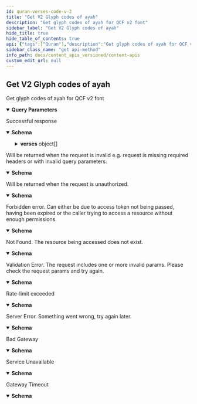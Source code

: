 ```yaml
---
id: quran-verses-code-v-2
title: "Get V2 Glyph codes of ayah"
description: "Get glyph codes of ayah for QCF v2 font"
sidebar_label: "Get V2 Glyph codes of ayah"
hide_title: true
hide_table_of_contents: true
api: {"tags":["Quran"],"description":"Get glyph codes of ayah for QCF v2 font","operationId":"QURAN-verses-code_v2","parameters":[{"name":"chapter_number","in":"query","description":"If you want to get text of a specific surah.","schema":{"maximum":114,"minimum":1,"type":"integer"}},{"name":"juz_number","in":"query","description":"If you want to get text of a specific juz.","schema":{"maximum":30,"minimum":1,"type":"integer"}},{"name":"page_number","in":"query","description":"If you want to get text of a Madani Muhsaf page","schema":{"maximum":604,"minimum":1,"type":"integer"}},{"name":"hizb_number","in":"query","description":"If you want to get text of a specific hizb.","schema":{"maximum":60,"minimum":1,"type":"integer"}},{"name":"rub_el_hizb_number","in":"query","description":"If you want to get text of a specific Rub el Hizb.","schema":{"maximum":240,"minimum":1,"type":"integer"}},{"name":"verse_key","in":"query","description":"If you want to get text of a specific ayah.","schema":{"type":"string"}}],"responses":{"200":{"description":"Successful response","content":{"application/json":{"schema":{"type":"object","properties":{"verses":{"type":"array","items":{"required":["code_v2","v2_page"],"type":"object","properties":{"id":{"type":"integer"},"verse_key":{"type":"string"},"code_v2":{"type":"string","description":"Glyph codes for v2"},"v2_page":{"maximum":604,"minimum":1,"type":"integer","description":"Madani Muhsaf page number. You can use `v2_page` to generate css and font faces for QCF page font. "}}}}}},"example":{"verses":[{"id":1,"verse_key":"1:1","code_v2":" ﱂ ﱃ ﱄ ﱅ","v2_page":1}]}}}},"400":{"description":"Will be returned when the request is invalid e.g. request is missing required headers or with invalid query parameters.","content":{"application/json":{"schema":{"title":"invalidRequestResponse","type":"object","properties":{"message":{"type":"string"},"type":{"type":"string","enum":["gateway_timeout","service_unavailable","bad_gateway","internal_server_error","unprocessable_entity","not_found","forbidden","unauthorized","invalid_request","invalid_token","insufficient_scope","service_error","invalid_path","rate_limit_exceeded"]},"success":{"type":"boolean"}}},"example":{"message":"The request is missing required headers or is invalid","type":"invalid_request","success":false}}}},"401":{"description":"Will be returned when the request is unauthorized.","content":{"application/json":{"schema":{"title":"unauthorizedResponse","type":"object","properties":{"message":{"type":"string"},"type":{"type":"string","enum":["gateway_timeout","service_unavailable","bad_gateway","internal_server_error","unprocessable_entity","not_found","forbidden","unauthorized","invalid_request","invalid_token","insufficient_scope","service_error","invalid_path","rate_limit_exceeded"]},"success":{"type":"boolean"}}},"example":{"message":"The request requires user authentication","type":"unauthorized","success":false}}}},"403":{"description":"Forbidden error. Can either be due to access token not being passed, having been expired or the caller trying to access a resource without enough permissions.","content":{"application/json":{"schema":{"title":"forbiddenResponse","type":"object","properties":{"message":{"type":"string"},"type":{"type":"string","enum":["gateway_timeout","service_unavailable","bad_gateway","internal_server_error","unprocessable_entity","not_found","forbidden","unauthorized","invalid_request","invalid_token","insufficient_scope","service_error","invalid_path","rate_limit_exceeded"]},"success":{"type":"boolean"}}},"example":{"message":"The server understood the request, but refuses to authorize it","type":"forbidden","success":false}}}},"404":{"description":"Not Found. The resource being accessed does not exist.","content":{"application/json":{"schema":{"title":"notFoundResponse","type":"object","properties":{"message":{"type":"string"},"type":{"type":"string","enum":["gateway_timeout","service_unavailable","bad_gateway","internal_server_error","unprocessable_entity","not_found","forbidden","unauthorized","invalid_request","invalid_token","insufficient_scope","service_error","invalid_path","rate_limit_exceeded"]},"success":{"type":"boolean"}}},"example":{"message":"The requested resource could not be found","type":"not_found","success":false}}}},"422":{"description":"Validation Error. The request includes one or more invalid params. Please check the request params and try again.","content":{"application/json":{"schema":{"title":"unprocessableEntityResponse","type":"object","properties":{"message":{"type":"string"},"type":{"type":"string","enum":["gateway_timeout","service_unavailable","bad_gateway","internal_server_error","unprocessable_entity","not_found","forbidden","unauthorized","invalid_request","invalid_token","insufficient_scope","service_error","invalid_path","rate_limit_exceeded"]},"success":{"type":"boolean"}}},"example":{"message":"The request was well-formed but was unable to be followed due to semantic errors","type":"unprocessable_entity","success":false}}}},"429":{"description":"Rate-limit exceeded","content":{"application/json":{"schema":{"title":"rateLimitExceededResponse","type":"object","properties":{"message":{"type":"string"},"type":{"type":"string","enum":["gateway_timeout","service_unavailable","bad_gateway","internal_server_error","unprocessable_entity","not_found","forbidden","unauthorized","invalid_request","invalid_token","insufficient_scope","service_error","invalid_path","rate_limit_exceeded"]},"success":{"type":"boolean"}}},"example":{"message":"Too many requests, please try again later","type":"rate_limit_exceeded","success":false}}}},"500":{"description":"Server Error. Something went wrong, try again later.","content":{"application/json":{"schema":{"title":"internalServerErrorResponse","type":"object","properties":{"message":{"type":"string"},"type":{"type":"string","enum":["gateway_timeout","service_unavailable","bad_gateway","internal_server_error","unprocessable_entity","not_found","forbidden","unauthorized","invalid_request","invalid_token","insufficient_scope","service_error","invalid_path","rate_limit_exceeded"]},"success":{"type":"boolean"}}},"example":{"message":"The server encountered an internal error and was unable to complete your request","type":"internal_server_error","success":false}}}},"502":{"description":"Bad Gateway","content":{"application/json":{"schema":{"title":"badGatewayResponse","type":"object","properties":{"message":{"type":"string"},"type":{"type":"string","enum":["gateway_timeout","service_unavailable","bad_gateway","internal_server_error","unprocessable_entity","not_found","forbidden","unauthorized","invalid_request","invalid_token","insufficient_scope","service_error","invalid_path","rate_limit_exceeded"]},"success":{"type":"boolean"}}},"example":{"message":"The server was acting as a gateway or proxy and received an invalid response from the upstream server","type":"bad_gateway","success":false}}}},"503":{"description":"Service Unavailable","content":{"application/json":{"schema":{"title":"serviceUnavailableResponse","type":"object","properties":{"message":{"type":"string"},"type":{"type":"string","enum":["gateway_timeout","service_unavailable","bad_gateway","internal_server_error","unprocessable_entity","not_found","forbidden","unauthorized","invalid_request","invalid_token","insufficient_scope","service_error","invalid_path","rate_limit_exceeded"]},"success":{"type":"boolean"}}},"example":{"message":"The server is currently unable to handle the request due to a temporary overload or scheduled maintenance","type":"service_unavailable","success":false}}}},"504":{"description":"Gateway Timeout","content":{"application/json":{"schema":{"title":"gatewayTimeoutResponse","type":"object","properties":{"message":{"type":"string"},"type":{"type":"string","enum":["gateway_timeout","service_unavailable","bad_gateway","internal_server_error","unprocessable_entity","not_found","forbidden","unauthorized","invalid_request","invalid_token","insufficient_scope","service_error","invalid_path","rate_limit_exceeded"]},"success":{"type":"boolean"}}},"example":{"message":"The server was acting as a gateway or proxy and did not receive a timely response from the upstream server","type":"gateway_timeout","success":false}}}}},"method":"get","path":"/quran/verses/code_v2","servers":[{"url":"https://apis.quran.foundation/content/api/v4","description":"Production Server"},{"url":"https://apis-staging.quran.foundation/content/api/v4","description":"Staging Server"}],"security":[{"x-auth-token":[],"x-client-id":[]}],"securitySchemes":{"x-auth-token":{"type":"apiKey","description":"The JWT access token required for accessing the endpoints.","name":"x-auth-token","in":"header"},"x-client-id":{"type":"apiKey","description":"Your client Id","name":"x-client-id","in":"header"}},"info":{"title":"Content APIs","description":"Quran.Foundation Content APIs offer programmatic access to the Quran's core content like chapters, verses, recitations, translations, and more, distinct from user-specific data like notes and bookmarks provided by [User-related APIs](/docs/category/user-related-apis).\n\n ## How to get access \n\n We are using OAuth2 flows to authenticate and authorize requests. To get started, you need to [get an access token](docs/tutorials/oidc/getting-started-with-oauth2#obtaining-oauth-20-client-credentials) to make requests to our APIs. Since the APIs are not user-related, you will need to use the `client_credentials` grant type and [`content` scope](/docs/user_related_apis_versioned/scopes#content) when sending a request to [The OAuth 2.0 Token Endpoint](/docs/oauth2_apis_versioned/oauth-2-token-exchange) to get the access token. The below diagram shows the flow of getting an access token using the `client_credentials` grant type in a very simplified way.\n\n ![Client Credentials Flow](/img/client-credentials-flow.png) After getting a valid access token, each request to get resources will have to include 2 headers mentioned below: `x-auth-token` and `x-client-id`.","version":"v4"},"postman":{"name":"Get V2 Glyph codes of ayah","description":{"content":"Get glyph codes of ayah for QCF v2 font","type":"text/plain"},"url":{"path":["quran","verses","code_v2"],"host":["{{baseUrl}}"],"query":[{"disabled":false,"description":{"content":"If you want to get text of a specific surah.","type":"text/plain"},"key":"chapter_number","value":""},{"disabled":false,"description":{"content":"If you want to get text of a specific juz.","type":"text/plain"},"key":"juz_number","value":""},{"disabled":false,"description":{"content":"If you want to get text of a Madani Muhsaf page","type":"text/plain"},"key":"page_number","value":""},{"disabled":false,"description":{"content":"If you want to get text of a specific hizb.","type":"text/plain"},"key":"hizb_number","value":""},{"disabled":false,"description":{"content":"If you want to get text of a specific Rub el Hizb.","type":"text/plain"},"key":"rub_el_hizb_number","value":""},{"disabled":false,"description":{"content":"If you want to get text of a specific ayah.","type":"text/plain"},"key":"verse_key","value":""}],"variable":[]},"header":[{"key":"Accept","value":"application/json"}],"method":"GET"}}
sidebar_class_name: "get api-method"
info_path: docs/content_apis_versioned/content-apis
custom_edit_url: null
---
```



## Get V2 Glyph codes of ayah



Get glyph codes of ayah for QCF v2 font

<details style={{"marginBottom":"1rem"}} data-collapsed={false} open={true}><summary style={{}}><strong>Query Parameters</strong></summary><div><ul><ParamsItem className={"paramsItem"} param={{"name":"chapter_number","in":"query","description":"If you want to get text of a specific surah.","schema":{"maximum":114,"minimum":1,"type":"integer"}}}></ParamsItem><ParamsItem className={"paramsItem"} param={{"name":"juz_number","in":"query","description":"If you want to get text of a specific juz.","schema":{"maximum":30,"minimum":1,"type":"integer"}}}></ParamsItem><ParamsItem className={"paramsItem"} param={{"name":"page_number","in":"query","description":"If you want to get text of a Madani Muhsaf page","schema":{"maximum":604,"minimum":1,"type":"integer"}}}></ParamsItem><ParamsItem className={"paramsItem"} param={{"name":"hizb_number","in":"query","description":"If you want to get text of a specific hizb.","schema":{"maximum":60,"minimum":1,"type":"integer"}}}></ParamsItem><ParamsItem className={"paramsItem"} param={{"name":"rub_el_hizb_number","in":"query","description":"If you want to get text of a specific Rub el Hizb.","schema":{"maximum":240,"minimum":1,"type":"integer"}}}></ParamsItem><ParamsItem className={"paramsItem"} param={{"name":"verse_key","in":"query","description":"If you want to get text of a specific ayah.","schema":{"type":"string"}}}></ParamsItem></ul></div></details><div><ApiTabs><TabItem label={"200"} value={"200"}><div>

Successful response

</div><div><MimeTabs schemaType={"response"}><TabItem label={"application/json"} value={"application/json"}><SchemaTabs><TabItem label={"Schema"} value={"Schema"}><details style={{}} data-collapsed={false} open={true}><summary style={{"textAlign":"left"}}><strong>Schema</strong></summary><div style={{"textAlign":"left","marginLeft":"1rem"}}></div><ul style={{"marginLeft":"1rem"}}><SchemaItem collapsible={true} className={"schemaItem"}><details style={{}}><summary style={{}}><strong>verses</strong><span style={{"opacity":"0.6"}}> object[]</span></summary><div style={{"marginLeft":"1rem"}}><li><div style={{"fontSize":"var(--ifm-code-font-size)","opacity":"0.6","marginLeft":"-.5rem","paddingBottom":".5rem"}}>Array [</div></li><SchemaItem collapsible={false} name={"id"} required={false} schemaName={"integer"} qualifierMessage={undefined} schema={{"type":"integer"}}></SchemaItem><SchemaItem collapsible={false} name={"verse_key"} required={false} schemaName={"string"} qualifierMessage={undefined} schema={{"type":"string"}}></SchemaItem><SchemaItem collapsible={false} name={"code_v2"} required={true} schemaName={"string"} qualifierMessage={undefined} schema={{"type":"string","description":"Glyph codes for v2"}}></SchemaItem><SchemaItem collapsible={false} name={"v2_page"} required={true} schemaName={"integer"} qualifierMessage={"**Possible values:** `>= 1` and `<= 604`"} schema={{"maximum":604,"minimum":1,"type":"integer","description":"Madani Muhsaf page number. You can use `v2_page` to generate css and font faces for QCF page font. "}}></SchemaItem><li><div style={{"fontSize":"var(--ifm-code-font-size)","opacity":"0.6","marginLeft":"-.5rem"}}>]</div></li></div></details></SchemaItem></ul></details></TabItem><TabItem label={"Example (from schema)"} value={"Example (from schema)"}><ResponseSamples responseExample={"{\n  \"verses\": [\n    {\n      \"id\": 0,\n      \"verse_key\": \"string\",\n      \"code_v2\": \"string\",\n      \"v2_page\": 0\n    }\n  ]\n}"} language={"json"}></ResponseSamples></TabItem><TabItem label={"Example"} value={"Example"}><ResponseSamples responseExample={"{\n  \"verses\": [\n    {\n      \"id\": 1,\n      \"verse_key\": \"1:1\",\n      \"code_v2\": \" ﱂ ﱃ ﱄ ﱅ\",\n      \"v2_page\": 1\n    }\n  ]\n}"} language={"json"}></ResponseSamples></TabItem></SchemaTabs></TabItem></MimeTabs></div></TabItem><TabItem label={"400"} value={"400"}><div>

Will be returned when the request is invalid e.g. request is missing required headers or with invalid query parameters.

</div><div><MimeTabs schemaType={"response"}><TabItem label={"application/json"} value={"application/json"}><SchemaTabs><TabItem label={"Schema"} value={"Schema"}><details style={{}} data-collapsed={false} open={true}><summary style={{"textAlign":"left"}}><strong>Schema</strong></summary><div style={{"textAlign":"left","marginLeft":"1rem"}}></div><ul style={{"marginLeft":"1rem"}}><SchemaItem collapsible={false} name={"message"} required={false} schemaName={"string"} qualifierMessage={undefined} schema={{"type":"string"}}></SchemaItem><SchemaItem collapsible={false} name={"type"} required={false} schemaName={"string"} qualifierMessage={"**Possible values:** [`gateway_timeout`, `service_unavailable`, `bad_gateway`, `internal_server_error`, `unprocessable_entity`, `not_found`, `forbidden`, `unauthorized`, `invalid_request`, `invalid_token`, `insufficient_scope`, `service_error`, `invalid_path`, `rate_limit_exceeded`]"} schema={{"type":"string","enum":["gateway_timeout","service_unavailable","bad_gateway","internal_server_error","unprocessable_entity","not_found","forbidden","unauthorized","invalid_request","invalid_token","insufficient_scope","service_error","invalid_path","rate_limit_exceeded"]}}></SchemaItem><SchemaItem collapsible={false} name={"success"} required={false} schemaName={"boolean"} qualifierMessage={undefined} schema={{"type":"boolean"}}></SchemaItem></ul></details></TabItem><TabItem label={"Example (from schema)"} value={"Example (from schema)"}><ResponseSamples responseExample={"{\n  \"message\": \"string\",\n  \"type\": \"gateway_timeout\",\n  \"success\": true\n}"} language={"json"}></ResponseSamples></TabItem><TabItem label={"Example"} value={"Example"}><ResponseSamples responseExample={"{\n  \"message\": \"The request is missing required headers or is invalid\",\n  \"type\": \"invalid_request\",\n  \"success\": false\n}"} language={"json"}></ResponseSamples></TabItem></SchemaTabs></TabItem></MimeTabs></div></TabItem><TabItem label={"401"} value={"401"}><div>

Will be returned when the request is unauthorized.

</div><div><MimeTabs schemaType={"response"}><TabItem label={"application/json"} value={"application/json"}><SchemaTabs><TabItem label={"Schema"} value={"Schema"}><details style={{}} data-collapsed={false} open={true}><summary style={{"textAlign":"left"}}><strong>Schema</strong></summary><div style={{"textAlign":"left","marginLeft":"1rem"}}></div><ul style={{"marginLeft":"1rem"}}><SchemaItem collapsible={false} name={"message"} required={false} schemaName={"string"} qualifierMessage={undefined} schema={{"type":"string"}}></SchemaItem><SchemaItem collapsible={false} name={"type"} required={false} schemaName={"string"} qualifierMessage={"**Possible values:** [`gateway_timeout`, `service_unavailable`, `bad_gateway`, `internal_server_error`, `unprocessable_entity`, `not_found`, `forbidden`, `unauthorized`, `invalid_request`, `invalid_token`, `insufficient_scope`, `service_error`, `invalid_path`, `rate_limit_exceeded`]"} schema={{"type":"string","enum":["gateway_timeout","service_unavailable","bad_gateway","internal_server_error","unprocessable_entity","not_found","forbidden","unauthorized","invalid_request","invalid_token","insufficient_scope","service_error","invalid_path","rate_limit_exceeded"]}}></SchemaItem><SchemaItem collapsible={false} name={"success"} required={false} schemaName={"boolean"} qualifierMessage={undefined} schema={{"type":"boolean"}}></SchemaItem></ul></details></TabItem><TabItem label={"Example (from schema)"} value={"Example (from schema)"}><ResponseSamples responseExample={"{\n  \"message\": \"string\",\n  \"type\": \"gateway_timeout\",\n  \"success\": true\n}"} language={"json"}></ResponseSamples></TabItem><TabItem label={"Example"} value={"Example"}><ResponseSamples responseExample={"{\n  \"message\": \"The request requires user authentication\",\n  \"type\": \"unauthorized\",\n  \"success\": false\n}"} language={"json"}></ResponseSamples></TabItem></SchemaTabs></TabItem></MimeTabs></div></TabItem><TabItem label={"403"} value={"403"}><div>

Forbidden error. Can either be due to access token not being passed, having been expired or the caller trying to access a resource without enough permissions.

</div><div><MimeTabs schemaType={"response"}><TabItem label={"application/json"} value={"application/json"}><SchemaTabs><TabItem label={"Schema"} value={"Schema"}><details style={{}} data-collapsed={false} open={true}><summary style={{"textAlign":"left"}}><strong>Schema</strong></summary><div style={{"textAlign":"left","marginLeft":"1rem"}}></div><ul style={{"marginLeft":"1rem"}}><SchemaItem collapsible={false} name={"message"} required={false} schemaName={"string"} qualifierMessage={undefined} schema={{"type":"string"}}></SchemaItem><SchemaItem collapsible={false} name={"type"} required={false} schemaName={"string"} qualifierMessage={"**Possible values:** [`gateway_timeout`, `service_unavailable`, `bad_gateway`, `internal_server_error`, `unprocessable_entity`, `not_found`, `forbidden`, `unauthorized`, `invalid_request`, `invalid_token`, `insufficient_scope`, `service_error`, `invalid_path`, `rate_limit_exceeded`]"} schema={{"type":"string","enum":["gateway_timeout","service_unavailable","bad_gateway","internal_server_error","unprocessable_entity","not_found","forbidden","unauthorized","invalid_request","invalid_token","insufficient_scope","service_error","invalid_path","rate_limit_exceeded"]}}></SchemaItem><SchemaItem collapsible={false} name={"success"} required={false} schemaName={"boolean"} qualifierMessage={undefined} schema={{"type":"boolean"}}></SchemaItem></ul></details></TabItem><TabItem label={"Example (from schema)"} value={"Example (from schema)"}><ResponseSamples responseExample={"{\n  \"message\": \"string\",\n  \"type\": \"gateway_timeout\",\n  \"success\": true\n}"} language={"json"}></ResponseSamples></TabItem><TabItem label={"Example"} value={"Example"}><ResponseSamples responseExample={"{\n  \"message\": \"The server understood the request, but refuses to authorize it\",\n  \"type\": \"forbidden\",\n  \"success\": false\n}"} language={"json"}></ResponseSamples></TabItem></SchemaTabs></TabItem></MimeTabs></div></TabItem><TabItem label={"404"} value={"404"}><div>

Not Found. The resource being accessed does not exist.

</div><div><MimeTabs schemaType={"response"}><TabItem label={"application/json"} value={"application/json"}><SchemaTabs><TabItem label={"Schema"} value={"Schema"}><details style={{}} data-collapsed={false} open={true}><summary style={{"textAlign":"left"}}><strong>Schema</strong></summary><div style={{"textAlign":"left","marginLeft":"1rem"}}></div><ul style={{"marginLeft":"1rem"}}><SchemaItem collapsible={false} name={"message"} required={false} schemaName={"string"} qualifierMessage={undefined} schema={{"type":"string"}}></SchemaItem><SchemaItem collapsible={false} name={"type"} required={false} schemaName={"string"} qualifierMessage={"**Possible values:** [`gateway_timeout`, `service_unavailable`, `bad_gateway`, `internal_server_error`, `unprocessable_entity`, `not_found`, `forbidden`, `unauthorized`, `invalid_request`, `invalid_token`, `insufficient_scope`, `service_error`, `invalid_path`, `rate_limit_exceeded`]"} schema={{"type":"string","enum":["gateway_timeout","service_unavailable","bad_gateway","internal_server_error","unprocessable_entity","not_found","forbidden","unauthorized","invalid_request","invalid_token","insufficient_scope","service_error","invalid_path","rate_limit_exceeded"]}}></SchemaItem><SchemaItem collapsible={false} name={"success"} required={false} schemaName={"boolean"} qualifierMessage={undefined} schema={{"type":"boolean"}}></SchemaItem></ul></details></TabItem><TabItem label={"Example (from schema)"} value={"Example (from schema)"}><ResponseSamples responseExample={"{\n  \"message\": \"string\",\n  \"type\": \"gateway_timeout\",\n  \"success\": true\n}"} language={"json"}></ResponseSamples></TabItem><TabItem label={"Example"} value={"Example"}><ResponseSamples responseExample={"{\n  \"message\": \"The requested resource could not be found\",\n  \"type\": \"not_found\",\n  \"success\": false\n}"} language={"json"}></ResponseSamples></TabItem></SchemaTabs></TabItem></MimeTabs></div></TabItem><TabItem label={"422"} value={"422"}><div>

Validation Error. The request includes one or more invalid params. Please check the request params and try again.

</div><div><MimeTabs schemaType={"response"}><TabItem label={"application/json"} value={"application/json"}><SchemaTabs><TabItem label={"Schema"} value={"Schema"}><details style={{}} data-collapsed={false} open={true}><summary style={{"textAlign":"left"}}><strong>Schema</strong></summary><div style={{"textAlign":"left","marginLeft":"1rem"}}></div><ul style={{"marginLeft":"1rem"}}><SchemaItem collapsible={false} name={"message"} required={false} schemaName={"string"} qualifierMessage={undefined} schema={{"type":"string"}}></SchemaItem><SchemaItem collapsible={false} name={"type"} required={false} schemaName={"string"} qualifierMessage={"**Possible values:** [`gateway_timeout`, `service_unavailable`, `bad_gateway`, `internal_server_error`, `unprocessable_entity`, `not_found`, `forbidden`, `unauthorized`, `invalid_request`, `invalid_token`, `insufficient_scope`, `service_error`, `invalid_path`, `rate_limit_exceeded`]"} schema={{"type":"string","enum":["gateway_timeout","service_unavailable","bad_gateway","internal_server_error","unprocessable_entity","not_found","forbidden","unauthorized","invalid_request","invalid_token","insufficient_scope","service_error","invalid_path","rate_limit_exceeded"]}}></SchemaItem><SchemaItem collapsible={false} name={"success"} required={false} schemaName={"boolean"} qualifierMessage={undefined} schema={{"type":"boolean"}}></SchemaItem></ul></details></TabItem><TabItem label={"Example (from schema)"} value={"Example (from schema)"}><ResponseSamples responseExample={"{\n  \"message\": \"string\",\n  \"type\": \"gateway_timeout\",\n  \"success\": true\n}"} language={"json"}></ResponseSamples></TabItem><TabItem label={"Example"} value={"Example"}><ResponseSamples responseExample={"{\n  \"message\": \"The request was well-formed but was unable to be followed due to semantic errors\",\n  \"type\": \"unprocessable_entity\",\n  \"success\": false\n}"} language={"json"}></ResponseSamples></TabItem></SchemaTabs></TabItem></MimeTabs></div></TabItem><TabItem label={"429"} value={"429"}><div>

Rate-limit exceeded

</div><div><MimeTabs schemaType={"response"}><TabItem label={"application/json"} value={"application/json"}><SchemaTabs><TabItem label={"Schema"} value={"Schema"}><details style={{}} data-collapsed={false} open={true}><summary style={{"textAlign":"left"}}><strong>Schema</strong></summary><div style={{"textAlign":"left","marginLeft":"1rem"}}></div><ul style={{"marginLeft":"1rem"}}><SchemaItem collapsible={false} name={"message"} required={false} schemaName={"string"} qualifierMessage={undefined} schema={{"type":"string"}}></SchemaItem><SchemaItem collapsible={false} name={"type"} required={false} schemaName={"string"} qualifierMessage={"**Possible values:** [`gateway_timeout`, `service_unavailable`, `bad_gateway`, `internal_server_error`, `unprocessable_entity`, `not_found`, `forbidden`, `unauthorized`, `invalid_request`, `invalid_token`, `insufficient_scope`, `service_error`, `invalid_path`, `rate_limit_exceeded`]"} schema={{"type":"string","enum":["gateway_timeout","service_unavailable","bad_gateway","internal_server_error","unprocessable_entity","not_found","forbidden","unauthorized","invalid_request","invalid_token","insufficient_scope","service_error","invalid_path","rate_limit_exceeded"]}}></SchemaItem><SchemaItem collapsible={false} name={"success"} required={false} schemaName={"boolean"} qualifierMessage={undefined} schema={{"type":"boolean"}}></SchemaItem></ul></details></TabItem><TabItem label={"Example (from schema)"} value={"Example (from schema)"}><ResponseSamples responseExample={"{\n  \"message\": \"string\",\n  \"type\": \"gateway_timeout\",\n  \"success\": true\n}"} language={"json"}></ResponseSamples></TabItem><TabItem label={"Example"} value={"Example"}><ResponseSamples responseExample={"{\n  \"message\": \"Too many requests, please try again later\",\n  \"type\": \"rate_limit_exceeded\",\n  \"success\": false\n}"} language={"json"}></ResponseSamples></TabItem></SchemaTabs></TabItem></MimeTabs></div></TabItem><TabItem label={"500"} value={"500"}><div>

Server Error. Something went wrong, try again later.

</div><div><MimeTabs schemaType={"response"}><TabItem label={"application/json"} value={"application/json"}><SchemaTabs><TabItem label={"Schema"} value={"Schema"}><details style={{}} data-collapsed={false} open={true}><summary style={{"textAlign":"left"}}><strong>Schema</strong></summary><div style={{"textAlign":"left","marginLeft":"1rem"}}></div><ul style={{"marginLeft":"1rem"}}><SchemaItem collapsible={false} name={"message"} required={false} schemaName={"string"} qualifierMessage={undefined} schema={{"type":"string"}}></SchemaItem><SchemaItem collapsible={false} name={"type"} required={false} schemaName={"string"} qualifierMessage={"**Possible values:** [`gateway_timeout`, `service_unavailable`, `bad_gateway`, `internal_server_error`, `unprocessable_entity`, `not_found`, `forbidden`, `unauthorized`, `invalid_request`, `invalid_token`, `insufficient_scope`, `service_error`, `invalid_path`, `rate_limit_exceeded`]"} schema={{"type":"string","enum":["gateway_timeout","service_unavailable","bad_gateway","internal_server_error","unprocessable_entity","not_found","forbidden","unauthorized","invalid_request","invalid_token","insufficient_scope","service_error","invalid_path","rate_limit_exceeded"]}}></SchemaItem><SchemaItem collapsible={false} name={"success"} required={false} schemaName={"boolean"} qualifierMessage={undefined} schema={{"type":"boolean"}}></SchemaItem></ul></details></TabItem><TabItem label={"Example (from schema)"} value={"Example (from schema)"}><ResponseSamples responseExample={"{\n  \"message\": \"string\",\n  \"type\": \"gateway_timeout\",\n  \"success\": true\n}"} language={"json"}></ResponseSamples></TabItem><TabItem label={"Example"} value={"Example"}><ResponseSamples responseExample={"{\n  \"message\": \"The server encountered an internal error and was unable to complete your request\",\n  \"type\": \"internal_server_error\",\n  \"success\": false\n}"} language={"json"}></ResponseSamples></TabItem></SchemaTabs></TabItem></MimeTabs></div></TabItem><TabItem label={"502"} value={"502"}><div>

Bad Gateway

</div><div><MimeTabs schemaType={"response"}><TabItem label={"application/json"} value={"application/json"}><SchemaTabs><TabItem label={"Schema"} value={"Schema"}><details style={{}} data-collapsed={false} open={true}><summary style={{"textAlign":"left"}}><strong>Schema</strong></summary><div style={{"textAlign":"left","marginLeft":"1rem"}}></div><ul style={{"marginLeft":"1rem"}}><SchemaItem collapsible={false} name={"message"} required={false} schemaName={"string"} qualifierMessage={undefined} schema={{"type":"string"}}></SchemaItem><SchemaItem collapsible={false} name={"type"} required={false} schemaName={"string"} qualifierMessage={"**Possible values:** [`gateway_timeout`, `service_unavailable`, `bad_gateway`, `internal_server_error`, `unprocessable_entity`, `not_found`, `forbidden`, `unauthorized`, `invalid_request`, `invalid_token`, `insufficient_scope`, `service_error`, `invalid_path`, `rate_limit_exceeded`]"} schema={{"type":"string","enum":["gateway_timeout","service_unavailable","bad_gateway","internal_server_error","unprocessable_entity","not_found","forbidden","unauthorized","invalid_request","invalid_token","insufficient_scope","service_error","invalid_path","rate_limit_exceeded"]}}></SchemaItem><SchemaItem collapsible={false} name={"success"} required={false} schemaName={"boolean"} qualifierMessage={undefined} schema={{"type":"boolean"}}></SchemaItem></ul></details></TabItem><TabItem label={"Example (from schema)"} value={"Example (from schema)"}><ResponseSamples responseExample={"{\n  \"message\": \"string\",\n  \"type\": \"gateway_timeout\",\n  \"success\": true\n}"} language={"json"}></ResponseSamples></TabItem><TabItem label={"Example"} value={"Example"}><ResponseSamples responseExample={"{\n  \"message\": \"The server was acting as a gateway or proxy and received an invalid response from the upstream server\",\n  \"type\": \"bad_gateway\",\n  \"success\": false\n}"} language={"json"}></ResponseSamples></TabItem></SchemaTabs></TabItem></MimeTabs></div></TabItem><TabItem label={"503"} value={"503"}><div>

Service Unavailable

</div><div><MimeTabs schemaType={"response"}><TabItem label={"application/json"} value={"application/json"}><SchemaTabs><TabItem label={"Schema"} value={"Schema"}><details style={{}} data-collapsed={false} open={true}><summary style={{"textAlign":"left"}}><strong>Schema</strong></summary><div style={{"textAlign":"left","marginLeft":"1rem"}}></div><ul style={{"marginLeft":"1rem"}}><SchemaItem collapsible={false} name={"message"} required={false} schemaName={"string"} qualifierMessage={undefined} schema={{"type":"string"}}></SchemaItem><SchemaItem collapsible={false} name={"type"} required={false} schemaName={"string"} qualifierMessage={"**Possible values:** [`gateway_timeout`, `service_unavailable`, `bad_gateway`, `internal_server_error`, `unprocessable_entity`, `not_found`, `forbidden`, `unauthorized`, `invalid_request`, `invalid_token`, `insufficient_scope`, `service_error`, `invalid_path`, `rate_limit_exceeded`]"} schema={{"type":"string","enum":["gateway_timeout","service_unavailable","bad_gateway","internal_server_error","unprocessable_entity","not_found","forbidden","unauthorized","invalid_request","invalid_token","insufficient_scope","service_error","invalid_path","rate_limit_exceeded"]}}></SchemaItem><SchemaItem collapsible={false} name={"success"} required={false} schemaName={"boolean"} qualifierMessage={undefined} schema={{"type":"boolean"}}></SchemaItem></ul></details></TabItem><TabItem label={"Example (from schema)"} value={"Example (from schema)"}><ResponseSamples responseExample={"{\n  \"message\": \"string\",\n  \"type\": \"gateway_timeout\",\n  \"success\": true\n}"} language={"json"}></ResponseSamples></TabItem><TabItem label={"Example"} value={"Example"}><ResponseSamples responseExample={"{\n  \"message\": \"The server is currently unable to handle the request due to a temporary overload or scheduled maintenance\",\n  \"type\": \"service_unavailable\",\n  \"success\": false\n}"} language={"json"}></ResponseSamples></TabItem></SchemaTabs></TabItem></MimeTabs></div></TabItem><TabItem label={"504"} value={"504"}><div>

Gateway Timeout

</div><div><MimeTabs schemaType={"response"}><TabItem label={"application/json"} value={"application/json"}><SchemaTabs><TabItem label={"Schema"} value={"Schema"}><details style={{}} data-collapsed={false} open={true}><summary style={{"textAlign":"left"}}><strong>Schema</strong></summary><div style={{"textAlign":"left","marginLeft":"1rem"}}></div><ul style={{"marginLeft":"1rem"}}><SchemaItem collapsible={false} name={"message"} required={false} schemaName={"string"} qualifierMessage={undefined} schema={{"type":"string"}}></SchemaItem><SchemaItem collapsible={false} name={"type"} required={false} schemaName={"string"} qualifierMessage={"**Possible values:** [`gateway_timeout`, `service_unavailable`, `bad_gateway`, `internal_server_error`, `unprocessable_entity`, `not_found`, `forbidden`, `unauthorized`, `invalid_request`, `invalid_token`, `insufficient_scope`, `service_error`, `invalid_path`, `rate_limit_exceeded`]"} schema={{"type":"string","enum":["gateway_timeout","service_unavailable","bad_gateway","internal_server_error","unprocessable_entity","not_found","forbidden","unauthorized","invalid_request","invalid_token","insufficient_scope","service_error","invalid_path","rate_limit_exceeded"]}}></SchemaItem><SchemaItem collapsible={false} name={"success"} required={false} schemaName={"boolean"} qualifierMessage={undefined} schema={{"type":"boolean"}}></SchemaItem></ul></details></TabItem><TabItem label={"Example (from schema)"} value={"Example (from schema)"}><ResponseSamples responseExample={"{\n  \"message\": \"string\",\n  \"type\": \"gateway_timeout\",\n  \"success\": true\n}"} language={"json"}></ResponseSamples></TabItem><TabItem label={"Example"} value={"Example"}><ResponseSamples responseExample={"{\n  \"message\": \"The server was acting as a gateway or proxy and did not receive a timely response from the upstream server\",\n  \"type\": \"gateway_timeout\",\n  \"success\": false\n}"} language={"json"}></ResponseSamples></TabItem></SchemaTabs></TabItem></MimeTabs></div></TabItem></ApiTabs></div>
      